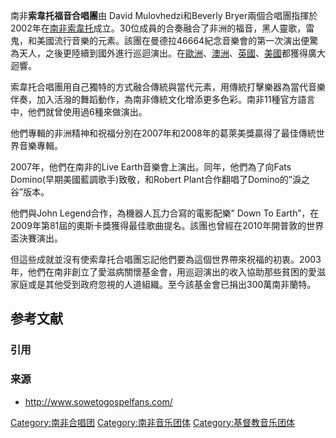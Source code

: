 {{refimprove|time=2012-07-30T15:14:10+00:00}}
南非'''索韋托福音合唱團'''由  David  Mulovhedzi和Beverly Bryer兩個合唱團指揮於2002年在[[南非|南非]][[索韋托|索韋托]]成立。30位成員的合奏融合了非洲的福音，黑人靈歌，雷鬼，和美國流行音樂的元素。該團在曼德拉46664紀念音樂會的第一次演出便驚為天人，之後更陸續到國外進行巡迴演出。在[[歐洲|歐洲]]、[[澳洲|澳洲]]、[[英國|英國]]、[[美國|美國]]都獲得廣大迴響。

索韋托合唱團用自己獨特的方式融合傳統與當代元素，用傳統打擊樂器為當代音樂伴奏，加入活潑的舞蹈動作，為南非傳統文化增添更多色彩。南非11種官方語言中，他們就曾使用過6種來做演出。

他們專輯的非洲精神和祝福分別在2007年和2008年的葛萊美獎贏得了最佳傳統世界音樂專輯。

2007年，他們在南非的Live Earth音樂會上演出。同年，他們為了向Fats Domino(早期美國藍調歌手)致敬，和Robert Plant合作翻唱了Domino的”淚之谷”版本。

他們與John Legend合作，為機器人瓦力合寫的電影配樂” Down To Earth”，在2009年第81屆的奧斯卡獎獲得最佳歌曲提名。該團也曾經在2010年開普敦的世界盃決賽演出。

但這些成就並沒有使索韋托合唱團忘記他們要為這個世界帶來祝福的初衷。2003年，他們在南非創立了愛滋病關懷基金會，用巡迴演出的收入協助那些貧困的愛滋家庭或是其他受到政府忽視的人道組織。至今該基金會已捐出300萬南非蘭特。

== 参考文献 ==
=== 引用 ===
{{Reflist}}

=== 来源 ===
* http://www.sowetogospelfans.com/ {{Wayback|url=http://www.sowetogospelfans.com/ |date=20210226042112 }}

{{Authority control}}
[[Category:南非合唱团|Category:南非合唱团]]
[[Category:南非音乐团体|Category:南非音乐团体]]
[[Category:基督教音乐团体|Category:基督教音乐团体]]